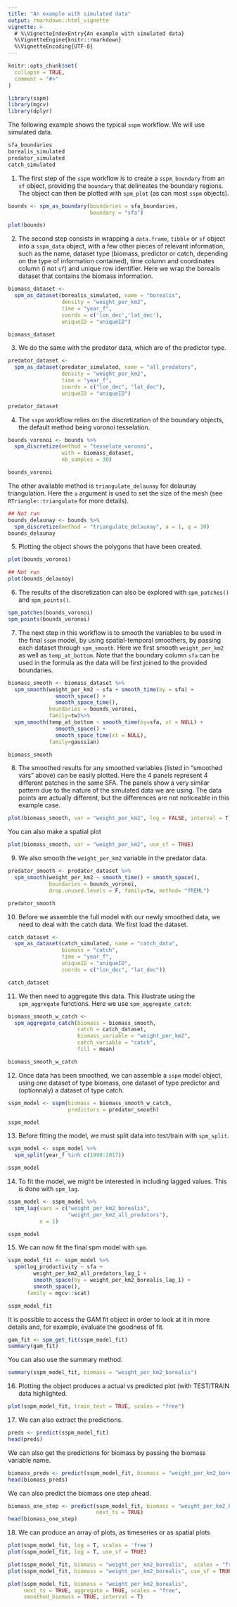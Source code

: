 ```yaml
---
title: "An example with simulated data"
output: rmarkdown::html_vignette
vignette: >
  # %\VignetteIndexEntry{An example with simulated data}
  %\VignetteEngine{knitr::rmarkdown}
  %\VignetteEncoding{UTF-8}
---
```


```r
knitr::opts_chunk$set(
  collapse = TRUE,
  comment = "#>"
)
```

```r
library(sspm)
library(mgcv)
library(dplyr)
```

The following example shows the typical `sspm` workflow. We will use simulated data.

```r
sfa_boundaries
borealis_simulated
predator_simulated
catch_simulated
```

1. The first step of the `sspm` workflow is to create a `sspm_boundary` from an `sf` object, providing the `boundary` that delineates the boundary regions. The object can then be plotted with `spm_plot` (as can most `sspm` objects). 

```r
bounds <- spm_as_boundary(boundaries = sfa_boundaries, 
                          boundary = "sfa")

plot(bounds)
```

2. The second step consists in wrapping a `data.frame`, `tibble` or `sf` object into a `sspm_data` object, with a few other pieces of relevant information, such as the name, dataset type (biomass, predictor or catch, depending on the type of information contained), time column and coordinates column (i not `sf`) and unique row identifier. Here we wrap the borealis dataset that contains the biomass information.

```r
biomass_dataset <- 
  spm_as_dataset(borealis_simulated, name = "borealis",
                 density = "weight_per_km2",
                 time = "year_f",
                 coords = c('lon_dec','lat_dec'), 
                 uniqueID = "uniqueID")

biomass_dataset
```

3. We do the same with the predator data, which are of the predictor type.

```r
predator_dataset <- 
  spm_as_dataset(predator_simulated, name = "all_predators", 
                 density = "weight_per_km2",
                 time = "year_f",
                 coords = c("lon_dec", "lat_dec"),
                 uniqueID = "uniqueID")

predator_dataset
```

4. The `sspm` workflow relies on the discretization of the boundary objects, the default method being voronoi tesselation.

```r
bounds_voronoi <- bounds %>% 
  spm_discretize(method = "tesselate_voronoi",
                 with = biomass_dataset, 
                 nb_samples = 30)

bounds_voronoi
```

The other available method is `triangulate_delaunay` for delaunay triangulation. Here the `a` argument is used to set the size of the mesh (see `RTriangle::triangulate` for more details).

```r
## Not run
bounds_delaunay <- bounds %>%
  spm_discretize(method = "triangulate_delaunay", a = 1, q = 30)
bounds_delaunay
```

5. Plotting the object shows the polygons that have been created.

```r
plot(bounds_voronoi)
```

```r
## Not run
plot(bounds_delaunay)
```

6. The results of the discretization can also be explored with `spm_patches()` and `spm_points()`.

```r
spm_patches(bounds_voronoi)
spm_points(bounds_voronoi)
```

7. The next step in this workflow is to smooth the variables to be used in the final `sspm` model, by using spatial-temporal smoothers, by passing each dataset through `spm_smooth`. Here we first smooth `weight_per_km2` as well as `temp_at_bottom`. Note that the boundary column `sfa` can be used in the formula as the data will be first joined to the provided boundaries.

```r
biomass_smooth <- biomass_dataset %>%  
  spm_smooth(weight_per_km2 ~ sfa + smooth_time(by = sfa) + 
               smooth_space() + 
               smooth_space_time(),
             boundaries = bounds_voronoi, 
             family=tw)%>% 
  spm_smooth(temp_at_bottom ~ smooth_time(by=sfa, xt = NULL) +
               smooth_space() +
               smooth_space_time(xt = NULL),
             family=gaussian)

biomass_smooth
```

8. The smoothed results for any smoothed variables (listed in "smoothed vars" above) can be easily plotted. Here the 4 panels represent 4 different patches in the same SFA. The panels show a very similar pattern due to the nature of the simulated data we are using. The data points are actually different, but the differences are not noticeable in this example case.

```r
plot(biomass_smooth, var = "weight_per_km2", log = FALSE, interval = T)
```
You can also make a spatial plot

```r
plot(biomass_smooth, var = "weight_per_km2", use_sf = TRUE)
```

9. We also smooth the `weight_per_km2` variable in the predator data.

```r
predator_smooth <- predator_dataset %>%  
  spm_smooth(weight_per_km2 ~ smooth_time() + smooth_space(),
             boundaries = bounds_voronoi,
             drop.unused.levels = F, family=tw, method= "fREML")

predator_smooth
```

10. Before we assemble the full model with our newly smoothed data, we need to deal with the catch data. We first load the dataset.

```r
catch_dataset <- 
  spm_as_dataset(catch_simulated, name = "catch_data", 
                 biomass = "catch",
                 time = "year_f", 
                 uniqueID = "uniqueID", 
                 coords = c("lon_dec", "lat_dec"))

catch_dataset
```

11. We then need to aggregate this data. This illustrate using the `spm_aggregate` functions. Here we use `spm_aggregate_catch`:

```r
biomass_smooth_w_catch <- 
  spm_aggregate_catch(biomass = biomass_smooth, 
                      catch = catch_dataset, 
                      biomass_variable = "weight_per_km2",
                      catch_variable = "catch",
                      fill = mean)

biomass_smooth_w_catch
```

12. Once data has been smoothed, we can assemble a `sspm` model object, using one dataset of type biomass, one dataset of type predictor and (optionnaly) a dataset of type catch.

```r
sspm_model <- sspm(biomass = biomass_smooth_w_catch, 
                   predictors = predator_smooth)

sspm_model
```

13. Before fitting the model, we must split data into test/train with `spm_split`.

```r
sspm_model <- sspm_model %>% 
  spm_split(year_f %in% c(1990:2017))

sspm_model
```

14. To fit the model, we might be interested in including lagged values. This is done with `spm_lag`.

```r
sspm_model <- sspm_model %>% 
  spm_lag(vars = c("weight_per_km2_borealis", 
                   "weight_per_km2_all_predators"), 
          n = 1)

sspm_model
```

15. We can now fit the final spm model with `spm`. 

```r
sspm_model_fit <- sspm_model %>% 
  spm(log_productivity ~ sfa +
        weight_per_km2_all_predators_lag_1 +
        smooth_space(by = weight_per_km2_borealis_lag_1) +
        smooth_space(), 
      family = mgcv::scat)

sspm_model_fit
```

It is possible to access the GAM fit object in order to look at it in more details and, for example, evaluate the goodness of fit.

```r
gam_fit <- spm_get_fit(sspm_model_fit)
summary(gam_fit)
```

You can also use the summary method.

```r
summary(sspm_model_fit, biomass = "weight_per_km2_borealis")
```

16. Plotting the object produces a actual vs predicted plot (with TEST/TRAIN data highlighted.

```r
plot(sspm_model_fit, train_test = TRUE, scales = "free")
```

17. We can also extract the predictions.
```r
preds <- predict(sspm_model_fit)
head(preds)
```

We can also get the predictions for biomass by passing the biomass variable name.
```r
biomass_preds <- predict(sspm_model_fit, biomass = "weight_per_km2_borealis")
head(biomass_preds)
```

We can also predict the biomass one step ahead.

```r
biomass_one_step <- predict(sspm_model_fit, biomass = "weight_per_km2_borealis", 
                            next_ts = TRUE)
head(biomass_one_step)
```

18. We can produce an array of plots, as timeseries or as spatial plots

```r
plot(sspm_model_fit, log = T, scales = 'free')
plot(sspm_model_fit, log = T, use_sf = TRUE)
```

```r
plot(sspm_model_fit, biomass = "weight_per_km2_borealis",  scales = "free")
plot(sspm_model_fit, biomass = "weight_per_km2_borealis", use_sf = TRUE)
```

```r
plot(sspm_model_fit, biomass = "weight_per_km2_borealis",
     next_ts = TRUE, aggregate = TRUE, scales = "free", 
     smoothed_biomass = TRUE, interval = T)
```
